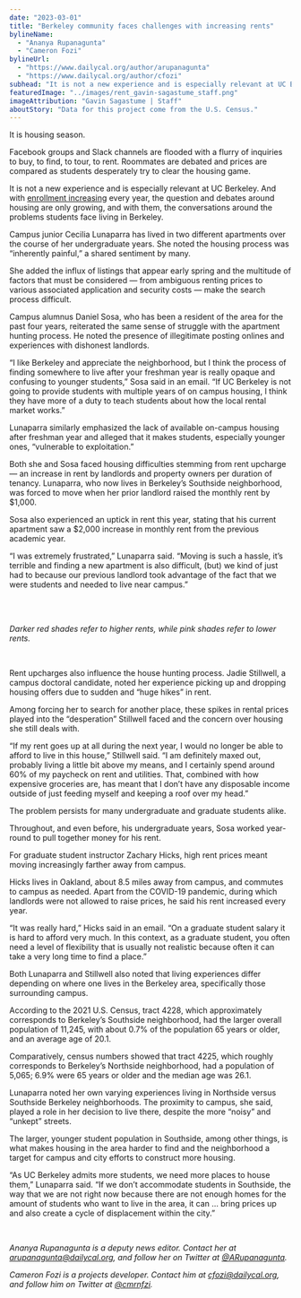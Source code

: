```yaml
---
date: "2023-03-01"
title: "Berkeley community faces challenges with increasing rents"
bylineName:
  - "Ananya Rupanagunta"
  - "Cameron Fozi"
bylineUrl:
  - "https://www.dailycal.org/author/arupanagunta"
  - "https://www.dailycal.org/author/cfozi"
subhead: "It is not a new experience and is especially relevant at UC Berkeley"
featuredImage: "../images/rent_gavin-sagastume_staff.png"
imageAttribution: "Gavin Sagastume | Staff"
aboutStory: "Data for this project come from the U.S. Census."
---
```


It is housing season.

Facebook groups and Slack channels are flooded with a flurry of inquiries to buy, to find, to tour, to rent. Roommates are debated and prices are compared as students desperately try to clear the housing game.

It is not a new experience and is especially relevant at UC Berkeley. And with <a href="https://www.dailycal.org/2020/01/24/uc-undergraduate-enrollment-rises-for-4th-consecutive-year" target="_blank">enrollment increasing</a> every year, the question and debates around housing are only growing, and with them, the conversations around the problems students face living in Berkeley.

Campus junior Cecilia Lunaparra has lived in two different apartments over the course of her undergraduate years. She noted the housing process was “inherently painful,” a shared sentiment by many.

She added the influx of listings that appear early spring and the multitude of factors that must be considered — from ambiguous renting prices to various associated application and security costs — make the search process difficult.

Campus alumnus Daniel Sosa, who has been a resident of the area for the past four years, reiterated the same sense of struggle with the apartment hunting process. He noted the presence of illegitimate posting onlines and experiences with dishonest landlords.

“I like Berkeley and appreciate the neighborhood, but I think the process of finding somewhere to live after your freshman year is really opaque and confusing to younger students,” Sosa said in an email. “If UC Berkeley is not going to provide students with multiple years of on campus housing, I think they have more of a duty to teach students about how the local rental market works.”

Lunaparra similarly emphasized the lack of available on-campus housing after freshman year and alleged that it makes students, especially younger ones, “vulnerable to exploitation.”

Both she and Sosa faced housing difficulties stemming from rent upcharge — an increase in rent by landlords and property owners per duration of tenancy. Lunaparra, who now lives in Berkeley’s Southside neighborhood, was forced to move when her prior landlord raised the monthly rent by $1,000.

Sosa also experienced an uptick in rent this year, stating that his current apartment saw a $2,000 increase in monthly rent from the previous academic year.

“I was extremely frustrated,” Lunaparra said. “Moving is such a hassle, it’s terrible and finding a new apartment is also difficult, (but) we kind of just had to because our previous landlord took advantage of the fact that we were students and needed to live near campus.”

<br />
<UniversityRentMap />
<br />

_Darker red shades refer to higher rents, while pink shades refer to lower rents._

<br />

Rent upcharges also influence the house hunting process. Jadie Stillwell, a campus doctoral candidate, noted her experience picking up and dropping housing offers due to sudden and “huge hikes” in rent.

Among forcing her to search for another place, these spikes in rental prices played into the “desperation” Stillwell faced and the concern over housing she still deals with.

“If my rent goes up at all during the next year, I would no longer be able to afford to live in this house,” Stillwell said. “I am definitely maxed out, probably living a little bit above my means, and I certainly spend around 60% of my paycheck on rent and utilities. That, combined with how expensive groceries are, has meant that I don’t have any disposable income outside of just feeding myself and keeping a roof over my head.”

The problem persists for many undergraduate and graduate students alike.

Throughout, and even before, his undergraduate years, Sosa worked year-round to pull together money for his rent.

For graduate student instructor Zachary Hicks, high rent prices meant moving increasingly farther away from campus.

Hicks lives in Oakland, about 8.5 miles away from campus, and commutes to campus as needed. Apart from the COVID-19 pandemic, during which landlords were not allowed to raise prices, he said his rent increased every year.

“It was really hard,” Hicks said in an email. “On a graduate student salary it is hard to afford very much. In this context, as a graduate student, you often need a level of flexibility that is usually not realistic because often it can take a very long time to find a place.”

Both Lunaparra and Stillwell also noted that living experiences differ depending on where one lives in the Berkeley area, specifically those surrounding campus.

According to the 2021 U.S. Census, tract 4228, which approximately corresponds to Berkeley’s Southside neighborhood, had the larger overall population of 11,245, with about 0.7% of the population 65 years or older, and an average age of 20.1.

Comparatively, census numbers showed that tract 4225, which roughly corresponds to Berkeley’s Northside neighborhood, had a population of 5,065; 6.9% were 65 years or older and the median age was 26.1.

Lunaparra noted her own varying experiences living in Northside versus Southside Berkeley neighborhoods. The proximity to campus, she said, played a role in her decision to live there, despite the more “noisy” and “unkept” streets.

The larger, younger student population in Southside, among other things, is what makes housing in the area harder to find and the neighborhood a target for campus and city efforts to construct more housing.

“As UC Berkeley admits more students, we need more places to house them,” Lunaparra said. “If we don’t accommodate students in Southside, the way that we are not right now because there are not enough homes for the amount of students who want to live in the area, it can … bring prices up and also create a cycle of displacement within the city.”

<br />

_Ananya Rupanagunta is a deputy news editor. Contact her at [arupanagunta@dailycal.org](mailto:arupanagunta@dailycal.org), and follow her on Twitter at <a href="https://twitter.com/ARupanagunta" target="_blank">@ARupanagunta</a>._

_Cameron Fozi is a projects developer. Contact him at [cfozi@dailycal.org](mailto:cfozi@dailycal.org), and follow him on Twitter at <a href="https://twitter.com/cmrnfzi" target="_blank">@cmrnfzi</a>._
